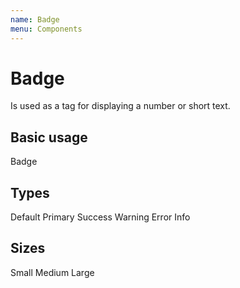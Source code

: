 ```yaml
---
name: Badge
menu: Components
---
```



# Badge

Is used as a tag for displaying a number or short text.

## Basic usage

<Playground>
    <Badge>Badge</Badge>
</Playground>

## Types

<Playground>
    <WrapperHorizontal>
        <Badge type="default">Default</Badge>
        <Badge type="primary">Primary</Badge>
        <Badge type="success">Success</Badge>
        <Badge type="warning">Warning</Badge>
        <Badge type="error">Error</Badge>
        <Badge type="info">Info</Badge>
    </WrapperHorizontal>
</Playground>

## Sizes

<Playground>
    <WrapperHorizontal>
        <Badge size="small">Small</Badge>
        <Badge size="medium">Medium</Badge>
        <Badge size="large">Large</Badge>
    </WrapperHorizontal>
</Playground>
